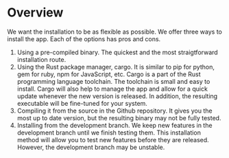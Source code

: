 # Overview

We want the installation to be as flexible as possible. We offer three ways to install the app. Each of the options has pros and cons.

1. Using a pre-compiled binary. The quickest and the most straigtforward installation route.
2. Using the Rust package manager, cargo. It is similar to pip for python, gem for ruby, npm for JavaScript, etc. Cargo is a part of the Rust programming language toolchain. The toolchain is small and easy to install. Cargo will also help to manage the app and allow for a quick update whenever the new version is released. In addition, the resulting executable will be fine-tuned for your system.
3. Compiling it from the source in the Github repository. It gives you the most up to date version, but the resulting binary may not be fully tested.
4. Installing from the development branch. We keep new features in the development branch until we finish testing them. This installation method will allow you to test new features before they are released. However, the development branch may be unstable.

